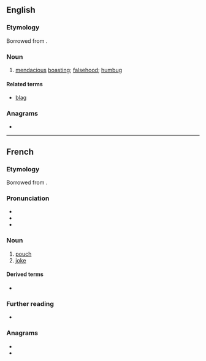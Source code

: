 {{also|blagué}}
==English==

===Etymology===
Borrowed from {{bor|en|fr|blague}}.

===Noun===
{{en-noun|~}}

# [[mendacious]] [[boast]]ing; [[falsehood]]; [[humbug]]

====Related terms====
* [[blag]]

{{Webster 1913}}

===Anagrams===
* {{anagrams|en|Beluga|beluga}}

----

==French==

===Etymology===
Borrowed from {{bor|fr|nl|balg}}.

===Pronunciation===
* {{fr-IPA}}
* {{audio|Fr-blague.ogg|Audio|lang=fr}}
* {{rhymes|aɡ|lang=fr}}

===Noun===
{{fr-noun|f}}

# [[pouch]]
# [[joke]]

====Derived terms====
* {{l|fr|blaguer}}

===Further reading===
* {{R:TLFi}}

===Anagrams===
* {{l|fr|béluga}}
* {{l|fr|beugla}}